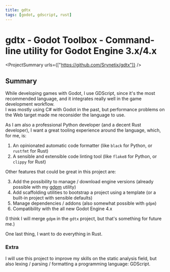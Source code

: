 ```yaml
---
title: gdtx
tags: [godot, gdscript, rust]
---
```


<Back name="Projects" link="../../" />

# gdtx - Godot Toolbox - Command-line utility for Godot Engine 3.x/4.x

<ProjectSummary
  urls={["https://github.com/Srynetix/gdtx"]}
/>

## Summary

While developing games with Godot, I use GDScript, since it's the most recommended language, and it integrates really well in the game development workflow.  
I was mostly using C# with Godot in the past, but performance problems on the Web target made me reconsider the language to use.

As I am also a professional Python developer (and a decent Rust developer), I want a great tooling experience around the language, which, for me, is:

1. An opinionated automatic code formatter (like `black` for Python, or `rustfmt` for Rust)
2. A sensible and extensible code linting tool (like `flake8` for Python, or `clippy` for Rust)

Other features that could be great in this project are:

3. Add the possibility to manage / download engine versions (already possible with my [gdpm](../gdpm) utility)
4. Add scaffolding utilities to bootstrap a project using a template (or a built-in project with sensible defaults)
5. Manage dependencies / addons (also somewhat possible with `gdpm`)
6. Compatibility with the all new Godot Engine 4.x

(I think I will merge `gdpm` in the `gdtx` project, but that's something for future me.)

One last thing, I want to do everything in Rust.

### Extra

I will use this project to improve my skills on the static analysis field, but also lexing / parsing / formatting a programming language: GDScript.
